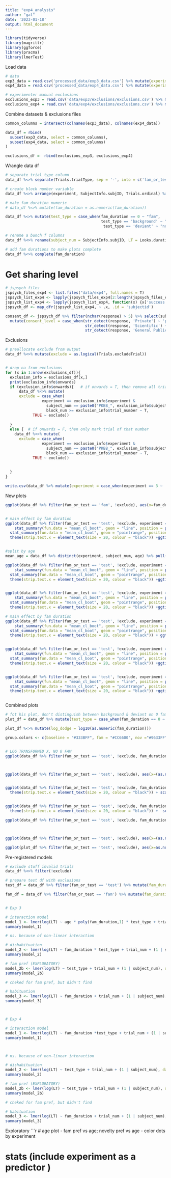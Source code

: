 ```yaml
---
title: "exp4_analysis"
author: "gal"
date: '2023-01-18'
output: html_document
---
```


```r
library(tidyverse)
library(magrittr)
library(ggforce)
library(pracma)
library(lmerTest)
```

Load data
```r

# data
exp3_data = read.csv('processed_data/exp3_data.csv') %>% mutate(experiment = 3)
exp4_data = read.csv('processed_data/exp4_data.csv') %>% mutate(experiment = 4) 

# experimenter manual exclusions
exclusions_exp3 = read.csv('data/exp3/exclusions/exclusions.csv') %>% mutate(experiment = 3)
exclusions_exp4 = read.csv('data/exp4/exclusions/exclusions.csv') %>% mutate(experiment = 4)
```


Combine datasets & exclusions files
```r
common_columns = intersect(colnames(exp3_data), colnames(exp4_data))

data_df = rbind(
  subset(exp3_data, select = common_columns), 
  subset(exp4_data, select = common_columns)
)

exclusions_df =  rbind(exclusions_exp3, exclusions_exp4)

```


Wrangle data df
```r

# separate trial type column
data_df %<>% separate(Trials.trialType, sep = '-', into = c('fam_or_test', 'fam_duration', 'test_type')) 

# create block number variable
data_df %<>% arrange(experiment, SubjectInfo.subjID, Trials.ordinal) %>% group_by(experiment, SubjectInfo.subjID, fam_or_test) %>% mutate(block_num = 1:n())

# make fam duration numeric
# data_df %<>% mutate(fam_duration = as.numeric(fam_duration))

data_df %<>% mutate(test_type = case_when(fam_duration == 0 ~ "fam",
                                          test_type == 'background' ~ "fam",
                                           test_type == 'deviant' ~ "nov"))

# rename a bunch f columns
data_df %<>% rename(subject_num = SubjectInfo.subjID, LT = Looks.duration_onLooks, age = SubjectInfo.testAge, sex = SubjectInfo.gender)

# add fam durations to make plots complete
data_df %<>% complete(fam_duration)
```


# Get sharing level

```r

# jspsych files
jspsych_files_exp4 <- list.files("data/exp4", full.names = T) 
jspsych_list_exp4 <- lapply(jspsych_files_exp4[2:length(jspsych_files_exp4)], read.csv)
jspsych_list_exp4 <- lapply(jspsych_list_exp4, function(x) {x['success'] = NULL; x})
jspsych_df <- map_dfr(jspsych_list_exp4, ~ .x, .id = 'subjectid') 

consent_df <- jspsych_df %>% filter(nchar(response) > 5) %>% select(subjectid, response) %>% 
  mutate(consent_level = case_when(str_detect(response, 'Private') ~ 'private', 
                                   str_detect(response, 'Scientific') ~ 'scientific',
                                   str_detect(response, 'General Public') ~ 'public'))

```

Exclusions
```r

# preallocate exclude from output
data_df %<>% mutate(exclude = as.logical(Trials.excludeTrial))


# drop na from exclusions
for (x in 1:nrow(exclusions_df)){
  exclusion_info = exclusions_df[x,]
  print(exclusion_info$onwards)
  if (exclusion_info$onwards){   # if onwards = T, then remove all trials starting from that trial onwards
      data_df %<>% mutate(
      exclude = case_when(
                experiment == exclusion_info$experiment & 
                  subject_num == paste0("PKBB_", exclusion_info$subject_number) & 
                  block_num >= exclusion_info$trial_number ~ T,
            TRUE ~ exclude))
    
  }
  else {  # if onwards = F, then only mark trial of that number
    data_df %<>% mutate(
      exclude = case_when(
                experiment == exclusion_info$experiment & 
                  subject_num == paste0("PKBB_", exclusion_info$subject_number) & 
                  block_num == exclusion_info$trial_number ~ T,
            TRUE ~ exclude))
    
  
  }
}

write.csv(data_df %>% mutate(experiment = case_when(experiment == 3 ~ 'A', experiment == 4 ~ 'B')) %>% filter(fam_or_test == 'test') %>% select(experiment, subject_num, block_num, test_type, fam_duration, LT, exclude, age, sex), 'infant_processed_data.csv')
```


New plots
```r

ggplot(data_df %>% filter(fam_or_test == 'fam', !exclude), aes(x=fam_duration, y=LT, color = fam_duration)) + geom_point(alpha=0.2, position = position_dodge(width = .1)) + xlab('Fam duration') + ylab("LT at fam") + stat_summary(fun.data = "mean_cl_boot", geom = "line", position = position_dodge(width = .1)) + stat_summary(fun.data = "mean_cl_boot", geom = "pointrange", position = position_dodge(width = .1)) + theme_classic(base_size = 20) + theme(legend.position = "none") 


# main effect by fam duration
ggplot(data_df %>% filter(fam_or_test == 'test', !exclude, experiment == 3), aes(x=test_type, y=LT, group=fam_duration, color = fam_duration)) + geom_jitter(alpha=0.2, position = position_dodge(width = .2)) + 
    stat_summary(fun.data = "mean_cl_boot", geom = "line", position = position_dodge(width = .1))  + 
  stat_summary(fun.data = "mean_cl_boot", geom = "pointrange", position = position_dodge(width = .1)) + facet_wrap(~fam_duration) + xlab('Trial type') + ylab('LT in s') + labs(color = 'fam dur') + theme_classic(base_size = 20) + 
  theme(strip.text.x = element_text(size = 20, colour = "black")) +ggtitle('exp3')


#split by age
mean_age = data_df %>% distinct(experiment, subject_num, age) %>% pull(age) %>% mean()

ggplot(data_df %>% filter(fam_or_test == 'test', !exclude, experiment == 3, age < mean_age), aes(x=test_type, y=LT, group=fam_duration, color = fam_duration)) + geom_jitter(alpha=0.2, position = position_dodge(width = .2)) + 
    stat_summary(fun.data = "mean_cl_boot", geom = "line", position = position_dodge(width = .1))  + 
  stat_summary(fun.data = "mean_cl_boot", geom = "pointrange", position = position_dodge(width = .1)) + facet_wrap(~fam_duration) + xlab('Trial type') + ylab('LT in s') + labs(color = 'fam dur') + theme_classic(base_size = 20) + 
  theme(strip.text.x = element_text(size = 20, colour = "black")) +ggtitle('exp3, young')


ggplot(data_df %>% filter(fam_or_test == 'test', !exclude, experiment == 3, age >= mean_age), aes(x=test_type, y=LT, group=fam_duration, color = fam_duration)) + geom_jitter(alpha=0.2, position = position_dodge(width = .2)) + 
    stat_summary(fun.data = "mean_cl_boot", geom = "line", position = position_dodge(width = .1))  + 
  stat_summary(fun.data = "mean_cl_boot", geom = "pointrange", position = position_dodge(width = .1)) + facet_wrap(~fam_duration) + xlab('Trial type') + ylab('LT in s') + labs(color = 'fam dur') + theme_classic(base_size = 20) + 
  theme(strip.text.x = element_text(size = 20, colour = "black")) +ggtitle('exp3, old')

# main effect by fam duration
ggplot(data_df %>% filter(fam_or_test == 'test', !exclude, experiment == 4), aes(x=test_type, y=LT, group=fam_duration, color = fam_duration)) + geom_jitter(alpha=0.2, position = position_dodge(width = .2)) + 
    stat_summary(fun.data = "mean_cl_boot", geom = "line", position = position_dodge(width = .1))  + 
  stat_summary(fun.data = "mean_cl_boot", geom = "pointrange", position = position_dodge(width = .1)) + facet_wrap(~fam_duration) + xlab('Trial type') + ylab('LT in s') + labs(color = 'fam dur') + theme_classic(base_size = 20) + 
  theme(strip.text.x = element_text(size = 20, colour = "black")) + ggtitle('exp4')


ggplot(data_df %>% filter(fam_or_test == 'test', !exclude, experiment == 4, age < mean_age), aes(x=test_type, y=LT, group=fam_duration, color = fam_duration)) + geom_jitter(alpha=0.2, position = position_dodge(width = .2)) + 
    stat_summary(fun.data = "mean_cl_boot", geom = "line", position = position_dodge(width = .1))  + 
  stat_summary(fun.data = "mean_cl_boot", geom = "pointrange", position = position_dodge(width = .1)) + facet_wrap(~fam_duration) + xlab('Trial type') + ylab('LT in s') + labs(color = 'fam dur') + theme_classic(base_size = 20) + 
  theme(strip.text.x = element_text(size = 20, colour = "black")) +ggtitle('exp4, young')


ggplot(data_df %>% filter(fam_or_test == 'test', !exclude, experiment == 4, age >= mean_age), aes(x=test_type, y=LT, group=fam_duration, color = fam_duration)) + geom_jitter(alpha=0.2, position = position_dodge(width = .2)) + 
    stat_summary(fun.data = "mean_cl_boot", geom = "line", position = position_dodge(width = .1))  + 
  stat_summary(fun.data = "mean_cl_boot", geom = "pointrange", position = position_dodge(width = .1)) + facet_wrap(~fam_duration) + xlab('Trial type') + ylab('LT in s') + labs(color = 'fam dur') + theme_classic(base_size = 20) + 
  theme(strip.text.x = element_text(size = 20, colour = "black")) +ggtitle('exp 4, old')



```
Combined plots
```r

# fot his plot, don't distinguish between background & deviant on 0 fam trials
plot_df = data_df %>% mutate(test_type = case_when(fam_duration == 0 ~ 'baseline', TRUE ~ test_type))

plot_df %<>% mutate(log_dodge = log10(as.numeric(fam_duration)))

group.colors <- c(baseline = "#333BFF", fam = "#CC6600", nov ="#9633FF")


# LOG TRANSFORMED X, NO 0 FAM
ggplot(data_df %>% filter(fam_or_test == 'test', !exclude, fam_duration > 0), aes(x=(as.numeric(fam_duration)) + 0.01, y=LT, group=test_type, color = test_type)) + geom_point(alpha=0.2, size = 2, position = position_jitterdodge(jitter.width = 0.15)) + stat_summary(fun.data = "mean_cl_boot", geom = "pointrange", position = position_dodge(width = 1), size = 1) + xlab('fam duration') + ylab('LT in s') + labs(color = 'Test type') + theme_classic(base_size = 25) + theme(strip.text.x = element_text(size = 20, colour = "black")) + scale_y_log10() + scale_x_continuous(breaks = c(1,3,4,8,9)) + geom_hline(yintercept = data_df %>% filter(fam_or_test == 'test', fam_duration == 0) %>% pull(LT) %>% mean(), linetype = 'dashed') 



ggplot(data_df %>% filter(fam_or_test == 'test', !exclude), aes(x=(as.numeric(fam_duration)) + 0.01, y=LT, group=test_type, color = test_type)) + geom_point(alpha=0.2, size = 2, position = position_jitterdodge(jitter.width = 0.15)) + stat_summary(fun.data = "mean_cl_boot", geom = "pointrange", position = position_dodge(width = 1), size = 1) + xlab('fam duration') + ylab('LT in s') + labs(color = 'Test type') + theme_classic(base_size = 25) + theme(strip.text.x = element_text(size = 20, colour = "black")) + scale_y_log10() + scale_x_continuous(breaks = c(1,3,4,8,9)) + geom_hline(yintercept = data_df %>% filter(fam_or_test == 'test', fam_duration == 0) %>% pull(LT) %>% mean(), linetype = 'dashed') + scale_color_manual(values = c("grey", "blue", "red")) 


ggplot(data_df %>% filter(fam_or_test == 'test', !exclude, fam_duration > 0), aes(x=as.numeric(fam_duration) + 0.01, y=LT, group=test_type, color = test_type)) + geom_point(alpha=0.2, size = 2, position = position_dodge(width = 0.2)) + stat_summary(fun.data = "mean_cl_boot", geom = "pointrange", position = position_dodge(width = 0.2), size = 1) + xlab('fam duration') + ylab('LT in s') + labs(color = 'Test type') + theme_classic(base_size = 20) + 
  theme(strip.text.x = element_text(size = 20, colour = "black")) + scale_x_log10() + scale_y_log10() + scale_color_manual(values = c("blue", "red")) 


ggplot(data_df %>% filter(fam_or_test == 'test', !exclude, fam_duration > 0), aes(x=log(as.numeric(fam_duration) + 0.01), y=LT, group=test_type, color = test_type)) + geom_point(alpha=0.2, size = 2, position = position_jitterdodge(jitter.width = 0.01, dodge.width = 0.1)) + stat_summary(fun.data = "mean_cl_boot", geom = "pointrange", position = position_dodge(width = 0.2), size = 1) + xlab('fam duration') + ylab('LT in s') + labs(color = 'Test type') + theme_classic(base_size = 20) + 
  theme(strip.text.x = element_text(size = 20, colour = "black")) +  scale_y_log10() + scale_color_manual(values = c("blue", "red")) 

ggplot(data_df %>% filter(fam_or_test == 'test', !exclude, fam_duration > 0), aes(x=log(as.numeric(fam_duration)+ 0.01) , y=LT, group=test_type, color = test_type)) + geom_point(alpha=0.2, size = 2, position = position_jitterdodge(jitter.width = 0.15)) + stat_summary(fun.data = "mean_cl_boot", geom = "pointrange", position = position_dodge(width = 1), size = 1) + xlab('log fam duration') + ylab('LT in s') + labs(color = 'Test type') + theme_classic(base_size = 25) + theme(strip.text.x = element_text(size = 20, colour = "black")) + scale_y_log10() + geom_hline(yintercept = data_df %>% filter(fam_or_test == 'test', fam_duration == 0) %>% pull(LT) %>% mean(), linetype = 'dashed') + scale_color_manual(values = c("blue", "red")) 



ggplot(data_df %>% filter(fam_or_test == 'test', !exclude), aes(x=(as.numeric(fam_duration)) + 0.01, y=LT, group=test_type, color = test_type)) + geom_point(alpha=0.2, size = 2, position = position_jitterdodge(jitter.width = 0.15)) + stat_summary(fun.data = "mean_cl_boot", geom = "pointrange", position = position_dodge(width = 1), size = 1) + xlab('fam duration') + ylab('LT in s') + labs(color = 'Test type') + theme_classic(base_size = 25) + theme(strip.text.x = element_text(size = 20, colour = "black")) + scale_y_log10() + scale_x_continuous(breaks = c(1,3,4,8,9)) + geom_hline(yintercept = data_df %>% filter(fam_or_test == 'test', fam_duration == 0) %>% pull(LT) %>% mean(), linetype = 'dashed') + scale_color_manual(values = c("grey", "blue", "red")) + geom_smooth()

ggplot(plot_df %>% filter(fam_or_test == 'test', !exclude), aes(x=as.numeric(fam_duration), y=LT, group=test_type, color = test_type)) + geom_point(alpha=0.1, size = 2, position = position_jitterdodge(jitter.width = 0.15)) + stat_summary(fun.data = "mean_cl_boot", geom = "pointrange", position = position_dodge(width = 1), size = 1) + xlab('fam duration') + ylab('LT in s') + labs(color = 'Test type') + theme_classic(base_size = 25) + theme(strip.text.x = element_text(size = 20, colour = "black")) + scale_x_continuous(breaks = c(1,3,4,8,9)) + scale_color_manual(values = c("grey", "blue", "red")) + geom_smooth(method ="lm", alpha = 0.4) + coord_trans(y = "log10") + geom_hline(yintercept = data_df %>% filter(fam_or_test == 'test', !exclude, fam_duration == 0) %>% pull(LT) %>% mean(), linetype = "dashed") + scale_y_continuous(breaks = c(3,10,30)) 

```


Pre-registered models
```r

# exclude stuff invalid trials
data_df %<>% filter(!exclude)

# prepare test df with exclusions
test_df = data_df %>% filter(fam_or_test == 'test') %>% mutate(fam_duration = as.numeric(fam_duration), test_type = case_when(fam_duration == 0 ~ 'fam', TRUE ~ test_type), centered_age = age - (data_df %>% distinct(subject_num, experiment, age) %>% pull(age) %>% mean() ))

fam_df = data_df %>% filter(fam_or_test == 'fam') %>% mutate(fam_duration = as.numeric(fam_duration), centered_age = age - (data_df %>% distinct(subject_num, experiment, age) %>% pull(age) %>% mean() ))


# Exp 3

# interaction model
model_1 <- lmer(log(LT) ~ age * poly(fam_duration,1) * test_type + trial_num + (1 | subject_num), data = test_df)
summary(model_1)

# ns. because of non-linear interaction

# dishabituation
model_2 <- lmer(log(LT) ~ fam_duration * test_type + trial_num + (1 | subject_num), data = test_df %>% filter(fam_duration >= 8) %>% mutate(fam_duration = scale(fam_duration)))
summary(model_2)

# fam pref (EXPLORATORY)
model_2b <- lmer(log(LT) ~ test_type + trial_num + (1 | subject_num), data = test_df %>% filter(experiment == 3, fam_duration == 4))
summary(model_2b)

# cheked for fam pref, but didn't find

# habituation
model_3 <- lmer(log(LT) ~ fam_duration + trial_num + (1 | subject_num), data = test_df %>% filter(experiment == 3, test_type == 'fam'))
summary(model_3)



# Exp 4

# interaction model
model_1 <- lmer(log(LT) ~ fam_duration *test_type + trial_num + (1 | subject_num), data = test_df %>% filter(experiment == 4))
summary(model_1)



# ns. because of non-linear interaction

# dishabituation
model_2 <- lmer(log(LT) ~ test_type + trial_num + (1 | subject_num), data = test_df %>% filter(experiment == 4, fam_duration > 8))
summary(model_2)

# fam pref (EXPLORATORY)
model_2b <- lmer(log(LT) ~ test_type + trial_num + (1 | subject_num), data = test_df %>% filter(experiment == 3, fam_duration == 4))
summary(model_2b)

# cheked for fam pref, but didn't find

# habituation
model_3 <- lmer(log(LT) ~ fam_duration + trial_num + (1 | subject_num), data = test_df %>% filter(experiment == 4, test_type == 'fam'))
summary(model_3)


```

Exploratory
```r

# age plot - fam pref vs age; novelty pref vs age - color dots by experiment


# stats (include experiment as a predictor )




